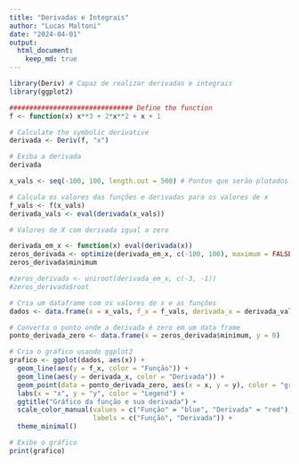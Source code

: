 ```yaml
---
title: "Derivadas e Integrais"
author: "Lucas Maltoni"
date: "2024-04-01"
output: 
  html_document: 
    keep_md: true
---
```



```r
library(Deriv) # Capaz de realizar derivadas e integrais
library(ggplot2)

```

```r

############################### Define the function
f <- function(x) x**3 + 2*x**2 + x + 1

# Calculate the symbolic derivative
derivada <- Deriv(f, "x")

# Exiba a derivada
derivada

x_vals <- seq(-100, 100, length.out = 500) # Pontos que serão plotados no gráfico!!!!! varia para diferentes funções

# Calcula os valores das funções e derivadas para os valores de x
f_vals <- f(x_vals)
derivada_vals <- eval(derivada(x_vals))

# Valores de X com derivada igual a zero

derivada_em_x <- function(x) eval(derivada(x))
zeros_derivada <- optimize(derivada_em_x, c(-100, 100), maximum = FALSE)
zeros_derivada$minimum

#zeros_derivada <- uniroot(derivada_em_x, c(-3, -1))
#zeros_derivada$root

# Cria um dataframe com os valores de x e as funções
dados <- data.frame(x = x_vals, f_x = f_vals, derivada_x = derivada_vals)

# Converta o ponto onde a derivada é zero em um data frame
ponto_derivada_zero <- data.frame(x = zeros_derivada$minimum, y = 0)

# Cria o gráfico usando ggplot2
grafico <- ggplot(dados, aes(x)) +
  geom_line(aes(y = f_x, color = "Função")) +
  geom_line(aes(y = derivada_x, color = "Derivada")) +
  geom_point(data = ponto_derivada_zero, aes(x = x, y = y), color = "green", size = 3) +  
  labs(x = "x", y = "y", color = "Legend") +
  ggtitle("Gráfico da função e sua derivada") +
  scale_color_manual(values = c("Função" = "blue", "Derivada" = "red"),
                     labels = c("Função", "Derivada")) +
  theme_minimal()

# Exibe o gráfico
print(grafico)
```


